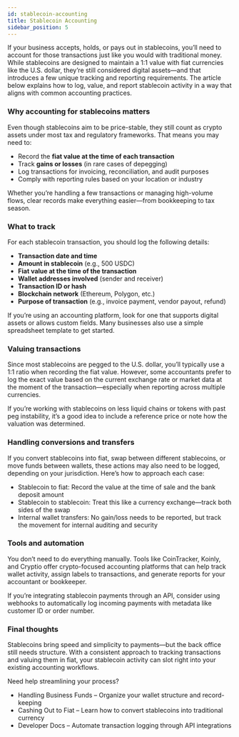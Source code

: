 ```yaml
---
id: stablecoin-accounting
title: Stablecoin Accounting
sidebar_position: 5
---
```


If your business accepts, holds, or pays out in stablecoins, you’ll need to account for those transactions just like you would with traditional money. While stablecoins are designed to maintain a 1:1 value with fiat currencies like the U.S. dollar, they’re still considered digital assets—and that introduces a few unique tracking and reporting requirements.
The article below explains how to log, value, and report stablecoin activity in a way that aligns with common accounting practices.

### Why accounting for stablecoins matters
Even though stablecoins aim to be price-stable, they still count as crypto assets under most tax and regulatory frameworks. That means you may need to:

- Record the **fiat value at the time of each transaction**
- Track **gains or losses** (in rare cases of depegging)
- Log transactions for invoicing, reconciliation, and audit purposes
- Comply with reporting rules based on your location or industry

Whether you’re handling a few transactions or managing high-volume flows, clear records make everything easier—from bookkeeping to tax season.

### What to track
For each stablecoin transaction, you should log the following details:

- **Transaction date and time**
- **Amount in stablecoin** (e.g., 500 USDC)
- **Fiat value at the time of the transaction**
- **Wallet addresses involved** (sender and receiver)
- **Transaction ID or hash**
- **Blockchain network** (Ethereum, Polygon, etc.)
- **Purpose of transaction** (e.g., invoice payment, vendor payout, refund)

If you’re using an accounting platform, look for one that supports digital assets or allows custom fields. Many businesses also use a simple spreadsheet template to get started.

### Valuing transactions
Since most stablecoins are pegged to the U.S. dollar, you’ll typically use a 1:1 ratio when recording the fiat value. However, some accountants prefer to log the exact value based on the current exchange rate or market data at the moment of the transaction—especially when reporting across multiple currencies.

If you’re working with stablecoins on less liquid chains or tokens with past peg instability, it’s a good idea to include a reference price or note how the valuation was determined.

### Handling conversions and transfers
If you convert stablecoins into fiat, swap between different stablecoins, or move funds between wallets, these actions may also need to be logged, depending on your jurisdiction. Here’s how to approach each case:

- Stablecoin to fiat: Record the value at the time of sale and the bank deposit amount
- Stablecoin to stablecoin: Treat this like a currency exchange—track both sides of the swap
- Internal wallet transfers: No gain/loss needs to be reported, but track the movement for internal auditing and security

### Tools and automation
You don’t need to do everything manually. Tools like CoinTracker, Koinly, and Cryptio offer crypto-focused accounting platforms that can help track wallet activity, assign labels to transactions, and generate reports for your accountant or bookkeeper.

If you’re integrating stablecoin payments through an API, consider using webhooks to automatically log incoming payments with metadata like customer ID or order number.

### Final thoughts
Stablecoins bring speed and simplicity to payments—but the back office still needs structure. With a consistent approach to tracking transactions and valuing them in fiat, your stablecoin activity can slot right into your existing accounting workflows.

Need help streamlining your process?

- Handling Business Funds – Organize your wallet structure and record-keeping
- Cashing Out to Fiat – Learn how to convert stablecoins into traditional currency
- Developer Docs – Automate transaction logging through API integrations








